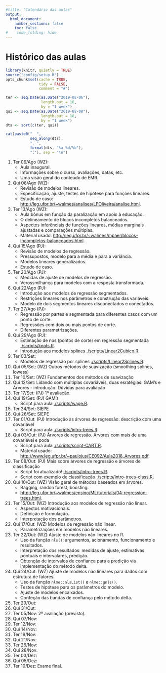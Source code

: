 ```yaml
---
#title: "Calendário das aulas"
output:
  html_document:
    number_sections: false
    toc: false
#    code_folding: hide
---
```


# Histórico das aulas

```r
library(knitr, quietly = TRUE)
source("config/setup.R")
opts_chunk$set(cache = TRUE,
               tidy = FALSE,
               comment = "#")
```
```r
ter <- seq.Date(as.Date("2019-08-06"),
                length.out = 18,
                by = "1 week")
qui <- seq.Date(as.Date("2019-08-08"),
                length.out = 18,
                by = "1 week")
dts <- sort(c(ter, qui))

cat(paste0("  ",
           seq_along(dts),
           ". ",
           format(dts, "%a %d/%b"),
           ":"), sep = "\n")
```

  1. Ter 06/Ago (WZ):
     * Aula inaugural.
     * Informações sobre o curso, avaliações, datas, etc.
     * Uma visão geral do conteúdo de EMR.
  2. Qui 08/Ago (WZ):
     * Revisão de modelos lineares.
     * Especificação, ajuste, testes de hipótese para funções lineares.
     * Estudo de caso: <http://leg.ufpr.br/~walmes/analises/LFOliveira/analise.html>.
  3. Ter 13/Ago (WZ):
     * Aula bônus em função da paralização em apoio à educação.
     * O delineamento de blocos incompletos balanceados.
     * Aspectos inferênciais de funções lineares, médias marginais
       ajustadas e comparações múltiplas.
     * Material usado:
       <http://leg.ufpr.br/~walmes/mpaer/blocos-incompletos-balanceados.html>.
  4. Qui 15/Ago (PJ):
     * Revisão de modelos de regressão.
     * Pressupostos, modelo para a média e para a variância.
     * Modelos lineares generalizados.
     * Estudo de caso.
  5. Ter 20/Ago (PJ):
     * Medidas de ajuste de modelos de regressão.
     * Verossmilhança para modelos com a resposta transformada.
  6. Qui 22/Ago (PJ):
     * Introdução aos modelos de regressão segmentados.
     * Restrições lineares nos parâmetros e construção das variáveis.
     * Modelo de dois segmentos lineares disconectados e conectados.
  7. Ter 27/Ago (PJ):
     * Regressão por partes e segmentada para diferentes casos com um
       ponto de corte.
     * Regressões com dois ou mais pontos de corte.
     * Diferentes parametrizações.
  8. Qui 29/Ago (PJ):
     * Estimação de nós (pontos de corte) em regressão segmentada
       [./scripts/knots.R](./scripts/knots.R).
     * Introdução aos modelos splines
       [./scripts/Linear2Cubico.R](./scripts/Linear2Cubico.R).
  9. Ter 03/Set:
     * Modelos de regressão por splines
       [./scripts/Linear2Splines.R](./scripts/Linear2Splines.R).
  10. Qui 05/Set: (WZ) Outros métodos de suavização (smoothing splines, lowess)
  11. Ter 10/Set: (WZ) Fundamentos dos métodos de suavização
  12. Qui 12/Set: Lidando com múltiplas covariáveis, duas esratégias: GAM's e Árvores - introdução.  Dúvidas para avaliação
  13. Ter 17/Set: (PJ) 1º avaliação.
  14. Qui 19/Set: (PJ) GAM's
      * Script para aula [./scripts/wage.R](./scripts/wage.R).
  15. Ter 24/Set: SIEPE
  16. Qui 26/Set: SIEPE
  17. Ter 01/Out: (PJ) Introdução às árvores de regressão: descrição com uma covariável
      * Script para aula [./scripts/intro-trees.R](./scripts/intro-trees.R).
  18. Qui 03/Out: (PJ) Árvores de regressão. Árvores com mais de uma covariável e poda
      * Script para aula [./scripts/script-CART.R](./scripts/script-CART.R).
      * Material usado:
        <http://www.leg.ufpr.br/~paulojus/CE092/Aula2018_Arvores.pdf>.
  19. Ter 08/Out: (PJ) Mais sobre árvores de regressão e árvores de classificação
      * Script foi atualizado! [./scripts/intro-trees.R](./scripts/intro-trees.R).
      * Script com exemplo de classificação [./scripts/intro-trees-class.R](./scripts/intro-trees-class.R).
  20. Qui 10/Out: (WZ) Visão geral de métodos baseados em árvores.
      * Bagging, randon forest, boosting.
      * <http://leg.ufpr.br/~walmes/ensino/ML/tutorials/04-regression-trees.html>.
  21. Ter 15/Out: (WZ) Introdução aos modelos de regressão não linear.
      * Aspectos motivacionais.
      * Definição e formulação.
      * Interpretação dos parâmetros.
  22. Qui 17/Out: (WZ) Modelos de regressão não linear.
      * Parametrizações em modelos não lineares.
  23. Ter 22/Out: (WZ) Ajuste de modelos não lineares no R.
      * Uso da função `nls()`: argumentos, acionamento, funcionamento e
        resultados.
      * Interpretação dos resultados: medidas de ajuste, estimativas
        pontuais e intervalares, predição.
      * Obtenção de intervalos de confiança para a predição via
        implementação do método delta.
  24. Qui 24/Out: (WZ) Ajuste de modelos não lineares para dados com
      estrutura de fatores.
      * Uso da função `nlme::nlsList()` e `nlme::gnls()`.
      * Testes de hipótese para os parâmetros do modelo.
      * Ajuste de modelos encaixados.
      * Confeção das bandas de confiança pelo método delta.
  25. Ter 29/Out:
  26. Qui 31/Out:
  27. Ter 05/Nov: 2º avaliação (previsto).
  28. Qui 07/Nov:
  29. Ter 12/Nov:
  30. Qui 14/Nov:
  31. Ter 19/Nov:
  32. Qui 21/Nov:
  33. Ter 26/Nov:
  34. Qui 28/Nov:
  35. Ter 03/Dez:
  36. Qui 05/Dez:
  37. Ter 10/Dez: Exame final.
